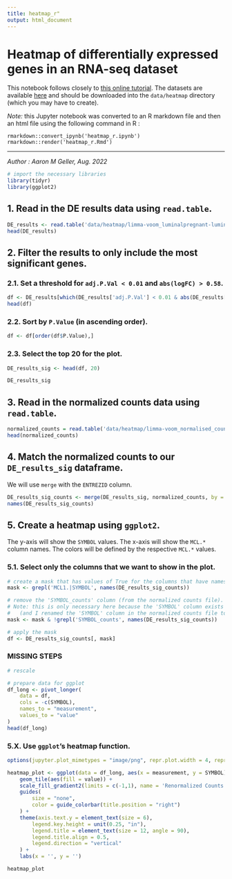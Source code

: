 ```yaml
---
title: heatmap_r"
output: html_document
---
```


# Heatmap of differentially expressed genes in an RNA-seq dataset

This notebook follows closely to [this online tutorial](https://training.galaxyproject.org/training-material/topics/transcriptomics/tutorials/rna-seq-viz-with-heatmap2/tutorial.html#create-heatmap-of-top-de-genes).  The datasets are available [here](https://zenodo.org/record/2529926#.YwaRPfHMIas) and should be downloaded into the ```data/heatmap``` directory (which you may have to create).


*Note:* this Jupyter notebook was converted to an R markdown file and then an html file using the following command in R :

```
rmarkdown::convert_ipynb('heatmap_r.ipynb')
rmarkdown::render('heatmap_r.Rmd')
```

___
*Author : Aaron M Geller, Aug. 2022*

```r
# import the necessary libraries
library(tidyr)
library(ggplot2)
```

## 1. Read in the DE results data using ```read.table```.

```r
DE_results <- read.table('data/heatmap/limma-voom_luminalpregnant-luminallactate.tsv', sep='\t', header=TRUE)
head(DE_results)
```

## 2. Filter the results to only include the most significant genes.

### 2.1. Set a threshold for ```adj.P.Val < 0.01``` and ```abs(logFC) > 0.58```.

```r
df <- DE_results[which(DE_results['adj.P.Val'] < 0.01 & abs(DE_results['logFC']) > 0.58),]
head(df)
```

### 2.2. Sort by ```P.Value``` (in ascending order).

```r
df <- df[order(df$P.Value),]
```

### 2.3. Select the top 20 for the plot.

```r
DE_results_sig <- head(df, 20)

DE_results_sig
```

## 3. Read in the normalized counts data using ```read.table```.

```r
normalized_counts = read.table('data/heatmap/limma-voom_normalised_counts.tsv', sep='\t', header=TRUE)
head(normalized_counts)
```

## 4. Match the normalized counts to our ```DE_results_sig``` dataframe.

We will use ```merge``` with the ```ENTREZID``` column.

```r
DE_results_sig_counts <- merge(DE_results_sig, normalized_counts, by = 'ENTREZID', suffixes = c('','_counts'))
names(DE_results_sig_counts)
```

## 5. Create a heatmap using ```ggplot2```.

The y-axis will show the ```SYMBOL``` values.  The x-axis will show the ```MCL.*``` column names.  The colors will be defined by the respective ```MCL.*``` values.  

### 5.1. Select only the columns that we want to show in the plot.

```r
# create a mask that has values of True for the columns that have names with 'SYMBOL' and 'MCL1.''
mask <- grepl('MCL1.|SYMBOL', names(DE_results_sig_counts))

# remove the 'SYMBOL_counts' column (from the normalized counts file). 
# Note: this is only necessary here because the 'SYMBOL' column exists in both data files 
#   (and I renamed the 'SYMBOL' column in the normalized counts file to be 'SYMBOL_counts' during the merge.) 
mask <- mask & !grepl('SYMBOL_counts', names(DE_results_sig_counts))

# apply the mask
df <- DE_results_sig_counts[, mask]
```

### MISSING STEPS

```r
# rescale
```

```r
# prepare data for ggplot
df_long <- pivot_longer(
    data = df,
    cols = -c(SYMBOL),
    names_to = "measurement",
    values_to = "value"
)
head(df_long)
```

### 5.X. Use ```ggplot```'s heatmap function.

```r
options(jupyter.plot_mimetypes = "image/png", repr.plot.width = 4, repr.plot.height = 4, repr.plot.res = 300)

heatmap_plot <- ggplot(data = df_long, aes(x = measurement, y = SYMBOL)) +
    geom_tile(aes(fill = value)) +
    scale_fill_gradient2(limits = c(-1,1), name = 'Renormalized Counts') +
    guides(
        size = "none",
        color = guide_colorbar(title.position = "right")
    ) +
    theme(axis.text.y = element_text(size = 6), 
        legend.key.height = unit(0.25, "in"),
        legend.title = element_text(size = 12, angle = 90),
        legend.title.align = 0.5,
        legend.direction = "vertical"
    ) +
    labs(x = '', y = '') 

heatmap_plot
```

